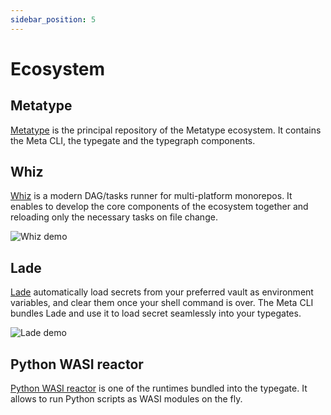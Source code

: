 ```yaml
---
sidebar_position: 5
---
```


# Ecosystem

## Metatype

[Metatype](https://github.com/metatypedev/metatype) is the principal repository of the Metatype ecosystem. It contains the Meta CLI, the typegate and the typegraph components.

## Whiz

[Whiz](https://github.com/zifeo/whiz) is a modern DAG/tasks runner for multi-platform monorepos. It enables to develop the core components of the ecosystem together and reloading only the necessary tasks on file change.

![Whiz demo](https://github.com/zifeo/whiz/blob/main/demo.gif?raw=true)

## Lade

[Lade](https://github.com/zifeo/lade) automatically load secrets from your preferred vault as environment variables, and clear them once your shell command is over. The Meta CLI bundles Lade and use it to load secret seamlessly into your typegates.

![Lade demo](https://github.com/zifeo/lade/blob/main/examples/demo.gif?raw=true)

## Python WASI reactor

[Python WASI reactor](https://github.com/metatypedev/python-wasi-reactor) is one of the runtimes bundled into the typegate. It allows to run Python scripts as WASI modules on the fly.
